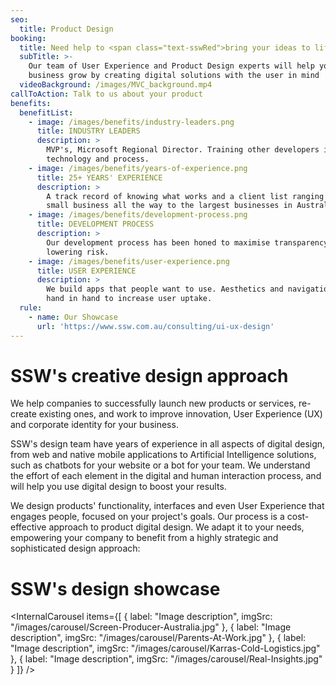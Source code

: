 ```yaml
---
seo:
  title: Product Design
booking:
  title: Need help to <span class="text-sswRed">bring your ideas to life</span>?
  subTitle: >-
    Our team of User Experience and Product Design experts will help your
    business grow by creating digital solutions with the user in mind
  videoBackground: /images/MVC_background.mp4
callToAction: Talk to us about your product
benefits:
  benefitList:
    - image: /images/benefits/industry-leaders.png
      title: INDUSTRY LEADERS
      description: >
        MVP's, Microsoft Regional Director. Training other developers in
        technology and process.
    - image: /images/benefits/years-of-experience.png
      title: 25+ YEARS' EXPERIENCE
      description: >
        A track record of knowing what works and a client list ranging from
        small business all the way to the largest businesses in Australia.
    - image: /images/benefits/development-process.png
      title: DEVELOPMENT PROCESS
      description: >
        Our development process has been honed to maximise transparency while
        lowering risk.
    - image: /images/benefits/user-experience.png
      title: USER EXPERIENCE
      description: >
        We build apps that people want to use. Aesthetics and navigation work
        hand in hand to increase user uptake.
  rule:
    - name: Our Showcase
      url: 'https://www.ssw.com.au/consulting/ui-ux-design'
---
```


# SSW's creative design approach

We help companies to successfully launch new products or services, re-create existing ones, and work to improve innovation, User Experience (UX) and corporate identity for your business.

SSW's design team have years of experience in all aspects of digital design, from web and native mobile applications to Artificial Intelligence solutions, such as chatbots for your website or a bot for your team. We understand the effort of each element in the digital and human interaction process, and will help you use digital design to boost your results.

We design products' functionality, interfaces and even User Experience that engages people, focused on your project's goals. Our process is a cost-effective approach to product digital design. We adapt it to your needs, empowering your company to benefit from a highly strategic and sophisticated design approach:

<CustomImage altText="SSW Product Design Lifecycle " height={470} width={1140} src="/images/Product-Design-lifecycle.jpg" />

# SSW's design showcase

<InternalCarousel
  items={[
    {
      label: "Image description",
      imgSrc: "/images/carousel/Screen-Producer-Australia.jpg"
    },
    {
      label: "Image description",
      imgSrc: "/images/carousel/Parents-At-Work.jpg"
    },
    {
      label: "Image description",
      imgSrc: "/images/carousel/Karras-Cold-Logistics.jpg"
    },
    { label: "Image description", imgSrc: "/images/carousel/Real-Insights.jpg" }
  ]}
/>
